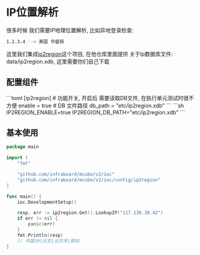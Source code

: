 
# IP位置解析

很多时候 我们需要IP地理位置解析, 比如异地登录检查:
```sh
1.2.3.4 --> 美国 华盛顿
```

这里我们集成[ip2region](https://github.com/lionsoul2014/ip2region/tree/master)这个项目, 在他仓库里面提供 关于Ip数据库文件: data/ip2region.xdb, 这里需要你们自己下载

## 配置组件

<Tabs>
  <Tab label="toml">
```toml
[ip2region]
  # 功能开关, 开启后 需要读取DB文件, 在执行单元测试时很不方便
  enable = true
  # DB 文件路径
  db_path = "etc/ip2region.xdb"
```
  </Tab>
  <Tab label="env">
```sh
IP2REGION_ENABLE=true
IP2REGION_DB_PATH="etc/ip2region.xdb"
```
</Tab>
</Tabs> 

## 基本使用

```go
package main

import (
	"fmt"

	"github.com/infraboard/mcube/v2/ioc"
	"github.com/infraboard/mcube/v2/ioc/config/ip2region"
)

func main() {
	ioc.DevelopmentSetup()

	resp, err := ip2region.Get().LookupIP("117.136.38.42")
	if err != nil {
		panic(err)
	}
	fmt.Println(resp)
	// 中国|0|北京|北京市|移动
}
```